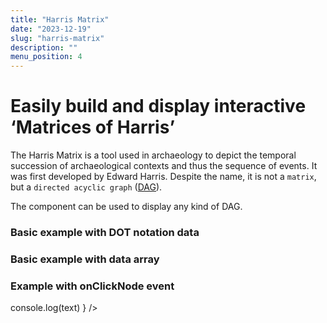 ```yaml
---
title: "Harris Matrix"
date: "2023-12-19"
slug: "harris-matrix"
description: ""
menu_position: 4
---
```



# Easily build and display interactive ‘Matrices of Harris’

The Harris Matrix is a tool used in archaeology to depict the temporal succession of archaeological contexts and thus the sequence of events. It was first developed by Edward Harris. Despite the name, it is not a `matrix`, but a `directed acyclic graph` ([DAG](https://en.wikipedia.org/wiki/Directed_acyclic_graph)).

The component can be used to display any kind of DAG.

### Basic example with DOT notation data


<Documenter>
  <HarrisMatrix 
      containerClassNames="border"
      dot='digraph G {
        "1126" -> "833"; 
        "1018" -> "1102"; 
        "1018" -> "1085"; 
        "1171" -> "1160"; 
        "1171" -> "1159";
        }
      '
  />
</Documenter>

### Basic example with data array

<Documenter>
  <HarrisMatrix 
    containerClassNames="border"
    data={[
      ["uno", "due"],
      ["due", "tre"]
    ]}
  />
</Documenter>


### Example with onClickNode event

<Documenter>
  <HarrisMatrix 
    containerClassNames="border"
    data={[
      ["uno", "due"],
      ["due", "tre"]
    ]}
    onClickNode={ text => console.log(text) }
    />
</Documenter>